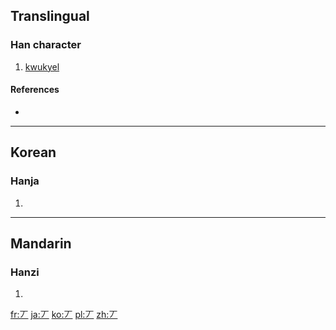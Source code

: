 ==Translingual==

===Han character===
{{Han char|rn=1|rad=一|as=01|sn=2|four=|canj=一竹 (MH), X一竹 (XMH)|ids=⿱[[一]][[丿]]}}

# [[kwukyel]]

====References====
* {{Han ref|kx=0076.021|dj=0137.060|hdz=10003.021|uh=4E06|ud=19974}}
----

==Korean==

===Hanja===
{{ko-hanja|hangeul=면|eumhun=구결자|rv=myeon|mr=myŏn|y=myen|ehrv=gugyeolja|ehmr=kugyŏlcha|ehy=kwukyelqca}}

# {{defn|lang=ko|sort=一01}}

----

==Mandarin==

===Hanzi===
{{cmn-hanzi|pin=[[hǎn]] ([[han3]])|wg=han<sup>3</sup>}}

# {{defn|lang=cmn|sort=一01}}
[[fr:丆]]
[[ja:丆]]
[[ko:丆]]
[[pl:丆]]
[[zh:丆]]